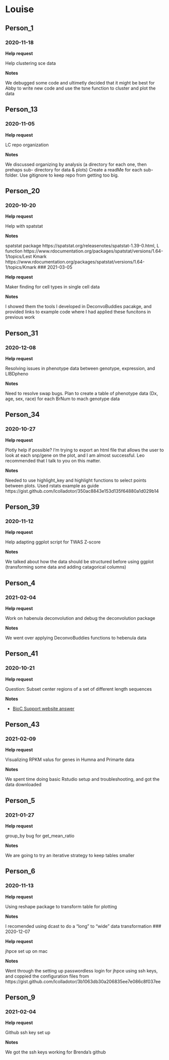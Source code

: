# Louise

## Person_1

### 2020-11-18

**Help request**

Help clustering sce data

**Notes**

We debugged some code and ultimetly decided that it might be best for Abby to write new code and use the tsne function to cluster and plot the data

## Person_13

### 2020-11-05

**Help request**

LC repo organization

**Notes**

We discussed organizing by analysis (a directory for each one, then prehaps sub- directory for data & plots)
Create a readMe for each sub-folder. Use gitignore to keep repo from getting too big.

## Person_20

### 2020-10-20

**Help request**

Help with spatstat

**Notes**

spatstat package https://spatstat.org/releasenotes/spatstat-1.39-0.html,
L function https://www.rdocumentation.org/packages/spatstat/versions/1.64-1/topics/Lest
Kmark https://www.rdocumentation.org/packages/spatstat/versions/1.64-1/topics/Kmark
### 2021-03-05

**Help request**

Maker finding for cell types in single cell data

**Notes**

I showed them the tools I developed in DeconvoBuddies pacakge, and provided links to example code where I had applied these funcitons in previous work

## Person_31

### 2020-12-08

**Help request**

Resolving issues in phenotype data between genotype, expression, and LIBDpheno

**Notes**

Need to resolve swap bugs. Plan to create a table of phenotype data (Dx, age, sex, race) for each BrNum to mach genotype data

## Person_34

### 2020-10-27

**Help request**

Plotly help if possible? I'm trying to export an html file that allows the user to look at each snp/gene on the plot, and I am almost successful. Leo recommended that I talk to you on this matter.

**Notes**

Needed to use highlight_key and highlight functions to select points between plots. Used rstats example as guide https://gist.github.com/lcolladotor/350ac8843e153d135f64880a1d029b14

## Person_39

### 2020-11-12

**Help request**

Help adapting ggplot script for TWAS Z-score

**Notes**

We talked about how the data should be structured before using ggplot (transforming some data and adding catagorical columns)

## Person_4

### 2021-02-04

**Help request**

Work on habenula deconvolution and debug the deconvolution package

**Notes**

We went over applying DeconvoBuddies functions to hebenula data

## Person_41

### 2020-10-21

**Help request**

Question: Subset center regions of a set of different length sequences

**Notes**

* [BioC Support website answer](https://support.bioconductor.org/p/134532/#134925)

## Person_43

### 2021-02-09

**Help request**

Visualizing RPKM valus for genes in Humna and Primarte data

**Notes**

We spent time doing basic Rstudio setup and troubleshooting, and got the data downloaded

## Person_5

### 2021-01-27

**Help request**

group_by bug for get_mean_ratio

**Notes**

We are going to try an iterative strategy to keep tables smaller

## Person_6

### 2020-11-13

**Help request**

Using reshape package to transform table for plotting

**Notes**

I recomended using dcast to do a "long" to "wide" data transformation
### 2020-12-07

**Help request**

jhpce set up on mac

**Notes**

Went through the setting up passwordless login for jhpce using ssh keys, and coppied the configuration files from https://gist.github.com/lcolladotor/3b1063db30a206835ee7e086c8f037ee

## Person_9

### 2021-02-04

**Help request**

Github ssh key set up

**Notes**

We got the ssh keys working for Brenda's github



